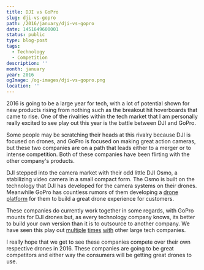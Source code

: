 ```yaml
---
title: DJI vs GoPro
slug: dji-vs-gopro
path: /2016/january/dji-vs-gopro
date: 1451649600001
status: public
type: blog-post
tags:
  - Technology
  - Competition
description: ''
month: january
year: 2016
ogImage: /og-images/dji-vs-gopro.png
location: ''
---
```




2016 is going to be a large year for tech, with a lot of potential shown for new
products rising from nothing such as the breakout hit hoverboards that came to
rise. One of the rivalries within the tech market that I am personally really
excited to see play out this year is the battle between DJI and GoPro.

Some people may be scratching their heads at this rivalry because DJI is focused
on drones, and GoPro is focused on making great action cameras, but these two
companies are on a path that leads either to a merger or to intense competition.
Both of these companies have been flirting with the other company's products.

DJI stepped into the camera market with their odd little DJI Osmo, a stabilizing
video camera in a small compact form. The Osmo is built on the technology that
DJI has developed for the camera systems on their drones. Meanwhile GoPro has
countless rumors of them developing a
[drone platform](http://techcrunch.com/2015/12/27/how-gopro-is-building-its-future-drone-platform-foundations/)
for them to build a great drone experience for customers.

These companies do currently work together in some regards, with GoPro mounts
for DJI drones but, as every technology company knows, its better to build your
own version than it is to outsource to another company. We have seen this play
out [multiple](http://www.wired.com/2015/07/like-google-facebook-twitter-designs-computer-servers/) [times](http://www.wired.com/2012/03/google-miner-helmet/) [with](http://spectrum.ieee.org/cars-that-think/transportation/self-driving/uber-could-be-first-to-test-completely-driverless-cars-in-public)
other large tech companies.

I really hope that we get to see these companies compete over their own
respective drones in 2016. These companies are going to be great competitors and
either way the consumers will be getting great drones to use.

